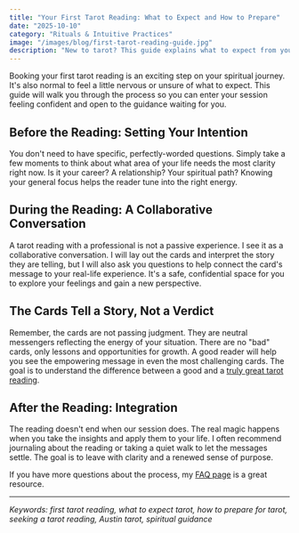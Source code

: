 ```yaml
---
title: "Your First Tarot Reading: What to Expect and How to Prepare"
date: "2025-10-10"
category: "Rituals & Intuitive Practices"
image: "/images/blog/first-tarot-reading-guide.jpg"
description: "New to tarot? This guide explains what to expect from your first tarot reading in Austin or online. Learn how to prepare and what makes a reading a positive experience."
---
```


Booking your first tarot reading is an exciting step on your spiritual journey. It's also normal to feel a little nervous or unsure of what to expect. This guide will walk you through the process so you can enter your session feeling confident and open to the guidance waiting for you.

## Before the Reading: Setting Your Intention

You don't need to have specific, perfectly-worded questions. Simply take a few moments to think about what area of your life needs the most clarity right now. Is it your career? A relationship? Your spiritual path? Knowing your general focus helps the reader tune into the right energy.

## During the Reading: A Collaborative Conversation

A tarot reading with a professional is not a passive experience. I see it as a collaborative conversation. I will lay out the cards and interpret the story they are telling, but I will also ask you questions to help connect the card's message to your real-life experience. It's a safe, confidential space for you to explore your feelings and gain a new perspective.

## The Cards Tell a Story, Not a Verdict

Remember, the cards are not passing judgment. They are neutral messengers reflecting the energy of your situation. There are no "bad" cards, only lessons and opportunities for growth. A good reader will help you see the empowering message in even the most challenging cards. The goal is to understand the difference between a good and a [truly great tarot reading](/blog/the-difference-between-a-good-and-a-great-tarot-reading).

## After the Reading: Integration

The reading doesn't end when our session does. The real magic happens when you take the insights and apply them to your life. I often recommend journaling about the reading or taking a quiet walk to let the messages settle. The goal is to leave with clarity and a renewed sense of purpose.

If you have more questions about the process, my [FAQ page](/faq) is a great resource.

---

*Keywords: first tarot reading, what to expect tarot, how to prepare for tarot, seeking a tarot reading, Austin tarot, spiritual guidance*